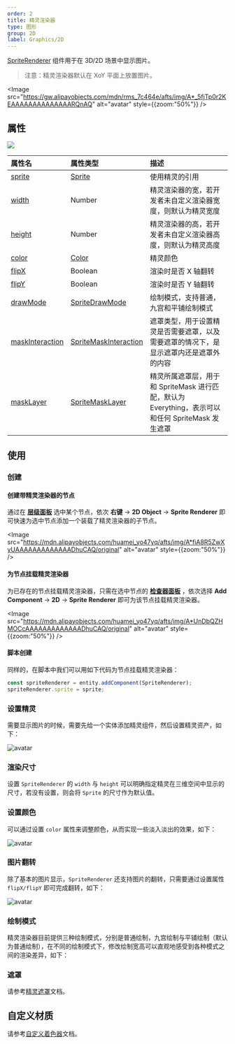 ```yaml
---
order: 2
title: 精灵渲染器
type: 图形
group: 2D
label: Graphics/2D
---
```


[SpriteRenderer](/apis/core/#SpriteRenderer) 组件用于在 3D/2D 场景中显示图片。

> 注意：精灵渲染器默认在 XoY 平面上放置图片。

<Image src="https://gw.alipayobjects.com/mdn/rms_7c464e/afts/img/A*_5fjTp0r2KEAAAAAAAAAAAAAARQnAQ" alt="avatar" style={{zoom:"50%"}} />

## 属性

<Image src="https://mdn.alipayobjects.com/huamei_w6ifet/afts/img/A*pcbLSahH--YAAAAAAAAAAAAADjCHAQ/original" />

| 属性名                                                       | 属性类型                                                  | 描述                                                                                              |
| :----------------------------------------------------------- | :-------------------------------------------------------- | :------------------------------------------------------------------------------------------------ |
| [sprite](/apis/core/#SpriteRenderer-sprite)                   | [Sprite](/apis/core/#Sprite)                               | 使用精灵的引用                                                                                    |
| [width](/apis/core/#SpriteRenderer-width)                     | Number                                                    | 精灵渲染器的宽，若开发者未自定义渲染器宽度，则默认为精灵宽度                                      |
| [height](/apis/core/#SpriteRenderer-height)                   | Number                                                    | 精灵渲染器的高，若开发者未自定义渲染器高度，则默认为精灵高度                                      |
| [color](/apis/core/#SpriteRenderer-color)                     | [Color](/apis/math/#Color)                                 | 精灵颜色                                                                                          |
| [flipX](/apis/core/#SpriteRenderer-flipX)                     | Boolean                                                   | 渲染时是否 X 轴翻转                                                                               |
| [flipY](/apis/core/#SpriteRenderer-flipY)                     | Boolean                                                   | 渲染时是否 Y 轴翻转                                                                               |
| [drawMode](/apis/core/#SpriteRenderer-drawMode)               | [SpriteDrawMode](/apis/core/#SpriteDrawMode)               | 绘制模式，支持普通，九宫和平铺绘制模式                                                            |
| [maskInteraction](/apis/core/#SpriteRenderer-maskInteraction) | [SpriteMaskInteraction](/apis/core/#SpriteMaskInteraction) | 遮罩类型，用于设置精灵是否需要遮罩，以及需要遮罩的情况下，是显示遮罩内还是遮罩外的内容            |
| [maskLayer](/apis/core/#SpriteRenderer-maskLayer)             | [SpriteMaskLayer](/apis/core/#SpriteMaskLayer)             | 精灵所属遮罩层，用于和 SpriteMask 进行匹配，默认为 Everything，表示可以和任何 SpriteMask 发生遮罩 |

## 使用

### 创建

#### 创建带精灵渲染器的节点

通过在 **[层级面板](/docs/interface/hierarchy)** 选中某个节点，依次 **右键** -> **2D Object** -> **Sprite Renderer** 即可快速为选中节点添加一个装载了精灵渲染器的子节点。

<Image src="https://mdn.alipayobjects.com/huamei_yo47yq/afts/img/A*fiA8R5ZwXyUAAAAAAAAAAAAADhuCAQ/original" alt="avatar" style={{zoom:"50%"}} />

#### 为节点挂载精灵渲染器

为已存在的节点挂载精灵渲染器，只需在选中节点的 **[检查器面板](/docs/interface/inspector)** ，依次选择 **Add Component** -> **2D** -> **Sprite Renderer** 即可为该节点挂载精灵渲染器。

<Image src="https://mdn.alipayobjects.com/huamei_yo47yq/afts/img/A*UnDbQZHMOCcAAAAAAAAAAAAADhuCAQ/original" alt="avatar" style={{zoom:"50%"}} />

#### 脚本创建

同样的，在脚本中我们可以用如下代码为节点挂载精灵渲染器：

```typescript
const spriteRenderer = entity.addComponent(SpriteRenderer);
spriteRenderer.sprite = sprite;
```

### 设置精灵

需要显示图片的时候，需要先给一个实体添加精灵组件，然后设置精灵资产，如下：

<Image src="https://mdn.alipayobjects.com/huamei_w6ifet/afts/img/A*adizTpp_l5cAAAAAAAAAAAAADjCHAQ/original" alt="avatar"  />

### 渲染尺寸

设置 `SpriteRenderer` 的 `width` 与 `height` 可以明确指定精灵在三维空间中显示的尺寸，若没有设置，则会将 `Sprite` 的尺寸作为默认值。

<Playground href="/embed/sprite-size" />

### 设置颜色

可以通过设置 `color` 属性来调整颜色，从而实现一些淡入淡出的效果，如下：

<Image src="https://mdn.alipayobjects.com/huamei_w6ifet/afts/img/A*5pRRSLLGfq8AAAAAAAAAAAAADjCHAQ/original" alt="avatar"  />

### 图片翻转

除了基本的图片显示，`SpriteRenderer` 还支持图片的翻转，只需要通过设置属性 `flipX/flipY` 即可完成翻转，如下：

<Image src="https://mdn.alipayobjects.com/huamei_w6ifet/afts/img/A*sK6tTJELnP0AAAAAAAAAAAAADjCHAQ/original" alt="avatar"  />

<Playground href="/embed/sprite-flip" />

### 绘制模式

精灵渲染器目前提供三种绘制模式，分别是普通绘制，九宫绘制与平铺绘制（默认为普通绘制），在不同的绘制模式下，修改绘制宽高可以直观地感受到各种模式之间的渲染差异，如下：

<Playground href="/embed/sprite-drawMode" />

### 遮罩

请参考[精灵遮罩](/docs/graphics/2D/spriteMask/)文档。

## 自定义材质

请参考[自定义着色器](/docs/graphics/shader/custom/)文档。

<Playground href="/embed/sprite-material-blur" />

